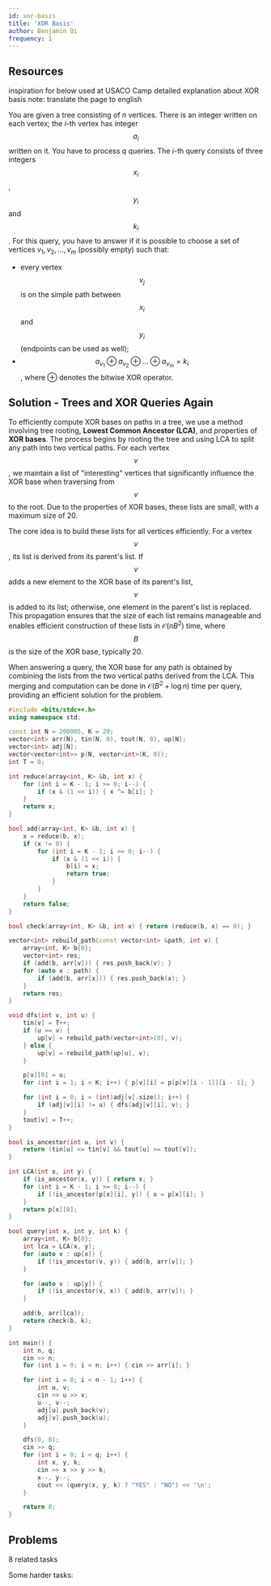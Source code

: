 ```yaml
---
id: xor-basis
title: 'XOR Basis'
author: Benjamin Qi
frequency: 1
---
```


## Resources

<Resources>
	<Resource
		source="CF"
		url="https://codeforces.com/blog/entry/68953"
		title="DrSwad - Technique for Some XOR Related Problems"
		starred
	>
		inspiration for below
	</Resource>
	<Resource
		source="Benq"
		url="https://drive.google.com/drive/folders/1Ll8EuA3p64JLmzImfQu5qiWvc6_QTa0E?usp=sharing"
		title="XOR Presentation"
		starred
	>
		used at USACO Camp
	</Resource>
	<Resource
		source="hackmd"
		url="https://hackmd.io/@minhnguyent546/BJKcH_2ti#XOR-BASIS"
		title="Minh Thien Nguyen - XOR BASIS"
		starred
	>
		detailed explanation about XOR basis note: translate the page to english
	</Resource>
</Resources>

<FocusProblem problem="xorqueries" />

You are given a tree consisting of $n$ vertices. There is an integer written on each vertex; the $i$-th vertex has integer $$a_i$$ written on it. You have to process $q$ queries. The $i$-th query consists of three integers $$x_i$$, $$y_i$$ and $$k_i$$. For this query, you have to answer if it is possible to choose a set of vertices $v_1,v_2,…,v_m$ (possibly empty) such that:
- every vertex $$v_j$$ is on the simple path between $$x_i$$ and $$y_i$$ (endpoints can be used as well);
- $$a_{v_1} \oplus a_{v_2} \oplus \dots \oplus a_{v_m} = k_i$$, where $\oplus$ denotes the bitwise XOR operator.

## Solution - Trees and XOR Queries Again

<!-- [Official Tutorial](https://codeforces.com/blog/entry/122951) -->

To efficiently compute XOR bases on paths in a tree, we use a method involving tree rooting, **Lowest Common Ancestor (LCA)**, and properties of **XOR bases**. The process begins by rooting the tree and using LCA to split any path into two vertical paths. For each vertex $$v$$, we maintain a list of "interesting" vertices that significantly influence the XOR base when traversing from $$v$$ to the root. Due to the properties of XOR bases, these lists are small, with a maximum size of 20.

The core idea is to build these lists for all vertices efficiently. For a vertex $$v$$, its list is derived from its parent's list. If $$v$$ adds a new element to the XOR base of its parent's list, $$v$$ is added to its list; otherwise, one element in the parent's list is replaced. This propagation ensures that the size of each list remains manageable and enables efficient construction of these lists in $\mathcal{O}(nB^2)$ time, where $$B$$ is the size of the XOR base, typically 20.

When answering a query, the XOR base for any path is obtained by combining the lists from the two vertical paths derived from the LCA. This merging and computation can be done in $\mathcal{O}(B^2 + \log n)$ time per query, providing an efficient solution for the problem.

<LanguageSection>

<CPPSection>

```cpp
#include <bits/stdc++.h>
using namespace std;

const int N = 200005, K = 20;
vector<int> arr(N), tin(N, 0), tout(N, 0), up[N];
vector<int> adj[N];
vector<vector<int>> p(N, vector<int>(K, 0));
int T = 0;

int reduce(array<int, K> &b, int x) {
	for (int i = K - 1; i >= 0; i--) {
		if (x & (1 << i)) { x ^= b[i]; }
	}
	return x;
}

bool add(array<int, K> &b, int x) {
	x = reduce(b, x);
	if (x != 0) {
		for (int i = K - 1; i >= 0; i--) {
			if (x & (1 << i)) {
				b[i] = x;
				return true;
			}
		}
	}
	return false;
}

bool check(array<int, K> &b, int x) { return (reduce(b, x) == 0); }

vector<int> rebuild_path(const vector<int> &path, int v) {
	array<int, K> b{0};
	vector<int> res;
	if (add(b, arr[v])) { res.push_back(v); }
	for (auto x : path) {
		if (add(b, arr[x])) { res.push_back(x); }
	}
	return res;
}

void dfs(int v, int u) {
	tin[v] = T++;
	if (u == v) {
		up[v] = rebuild_path(vector<int>(0), v);
	} else {
		up[v] = rebuild_path(up[u], v);
	}

	p[v][0] = u;
	for (int i = 1; i < K; i++) { p[v][i] = p[p[v][i - 1]][i - 1]; }

	for (int i = 0; i < (int)adj[v].size(); i++) {
		if (adj[v][i] != u) { dfs(adj[v][i], v); }
	}
	tout[v] = T++;
}

bool is_ancestor(int u, int v) {
	return (tin[u] <= tin[v] && tout[u] >= tout[v]);
}

int LCA(int x, int y) {
	if (is_ancestor(x, y)) { return x; }
	for (int i = K - 1; i >= 0; i--) {
		if (!is_ancestor(p[x][i], y)) { x = p[x][i]; }
	}
	return p[x][0];
}

bool query(int x, int y, int k) {
	array<int, K> b{0};
	int lca = LCA(x, y);
	for (auto v : up[x]) {
		if (!is_ancestor(v, y)) { add(b, arr[v]); }
	}

	for (auto v : up[y]) {
		if (!is_ancestor(v, x)) { add(b, arr[v]); }
	}

	add(b, arr[lca]);
	return check(b, k);
}

int main() {
	int n, q;
	cin >> n;
	for (int i = 0; i < n; i++) { cin >> arr[i]; }

	for (int i = 0; i < n - 1; i++) {
		int u, v;
		cin >> u >> v;
		u--, v--;
		adj[u].push_back(v);
		adj[v].push_back(u);
	}

	dfs(0, 0);
	cin >> q;
	for (int i = 0; i < q; i++) {
		int x, y, k;
		cin >> x >> y >> k;
		x--, y--;
		cout << (query(x, y, k) ? "YES" : "NO") << '\n';
	}

	return 0;
}
```

</CPPSection>

</LanguageSection>

## Problems

<Resources>
	<Resource
		source="Benq"
		title="XOR Problemset"
		url="https://www.hackerrank.com/contests/xor-lab/challenges"
		starred
	>
		8 related tasks
	</Resource>
</Resources>

Some harder tasks:

<Problems problems="general" />
